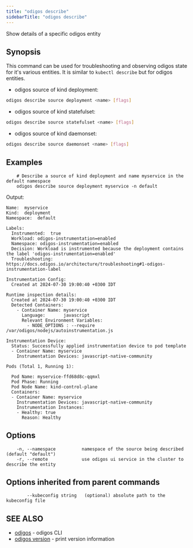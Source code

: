 ```yaml
---
title: "odigos describe"
sidebarTitle: "odigos describe"
---
```


Show details of a specific odigos entity

## Synopsis

This command can be used for troubleshooting and observing odigos state for it's various entities.
It is similar to `kubectl describe` but for odigos entities.

- odigos source of kind deployment:

```bash
odigos describe source deployment <name> [flags]
```

- odigos source of kind statefulset:

```bash
odigos describe source statefulset <name> [flags]
```

- odigos source of kind daemonset:

```bash
odigos describe source daemonset <name> [flags]
```


## Examples

```
    # Describe a source of kind deployment and name myservice in the default namespace
    odigos describe source deployment myservice -n default
```

Output:

```
Name:  myservice
Kind:  deployment
Namespace:  default

Labels:
  Instrumented:  true
  Workload: odigos-instrumentation=enabled
  Namespace: odigos-instrumentation=enabled
  Decision: Workload is instrumented because the deployment contains the label 'odigos-instrumentation=enabled'
  Troubleshooting: https://docs.odigos.io/architecture/troubleshooting#1-odigos-instrumentation-label

Instrumentation Config:
  Created at 2024-07-30 19:00:40 +0300 IDT

Runtime inspection details:
  Created at 2024-07-30 19:00:40 +0300 IDT
  Detected Containers:
    - Container Name: myservice
      Language:       javascript
      Relevant Environment Variables:
        - NODE_OPTIONS : --require /var/odigos/nodejs/autoinstrumentation.js

Instrumentation Device:
  Status: Successfully applied instrumentation device to pod template
  - Container Name: myservice
    Instrumentation Devices: javascript-native-community

Pods (Total 1, Running 1):

  Pod Name: myservice-ffd68d8c-qqmxl
  Pod Phase: Running
  Pod Node Name: kind-control-plane
  Containers:
  - Container Name: myservice
    Instrumentation Devices: javascript-native-community
    Instrumentation Instances:
    - Healthy: true
      Reason: Healthy    
```

## Options

```
    -n, --namespace          namespace of the source being described (default "default")
    -r, --remote             use odigos ui service in the cluster to describe the entity
```


## Options inherited from parent commands

```
        --kubeconfig string   (optional) absolute path to the kubeconfig file
```

## SEE ALSO

* [odigos](/cli/odigos)	- odigos CLI
* [odigos version](/cli/odigos_version) - print version information
